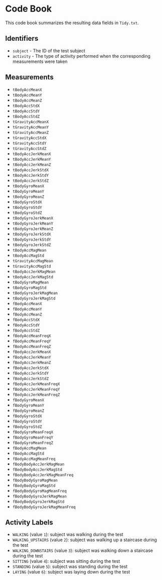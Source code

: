 # Code Book


This code book summarizes the resulting data fields in `Tidy.txt`.

## Identifiers

* `subject` - The ID of the test subject
* `activity` - The type of activity performed when the corresponding measurements were taken

## Measurements

* `tBodyAccMeanX`
* `tBodyAccMeanY`
* `tBodyAccMeanZ`
* `tBodyAccStdX`
* `tBodyAccStdY`
* `tBodyAccStdZ`
* `tGravityAccMeanX`
* `tGravityAccMeanY`
* `tGravityAccMeanZ`
* `tGravityAccStdX`
* `tGravityAccStdY`
* `tGravityAccStdZ`
* `tBodyAccJerkMeanX`
* `tBodyAccJerkMeanY`
* `tBodyAccJerkMeanZ`
* `tBodyAccJerkStdX`
* `tBodyAccJerkStdY`
* `tBodyAccJerkStdZ`
* `tBodyGyroMeanX`
* `tBodyGyroMeanY`
* `tBodyGyroMeanZ`
* `tBodyGyroStdX`
* `tBodyGyroStdY`
* `tBodyGyroStdZ`
* `tBodyGyroJerkMeanX`
* `tBodyGyroJerkMeanY`
* `tBodyGyroJerkMeanZ`
* `tBodyGyroJerkStdX`
* `tBodyGyroJerkStdY`
* `tBodyGyroJerkStdZ`
* `tBodyAccMagMean`
* `tBodyAccMagStd`
* `tGravityAccMagMean`
* `tGravityAccMagStd`
* `tBodyAccJerkMagMean`
* `tBodyAccJerkMagStd`
* `tBodyGyroMagMean`
* `tBodyGyroMagStd`
* `tBodyGyroJerkMagMean`
* `tBodyGyroJerkMagStd`
* `fBodyAccMeanX`
* `fBodyAccMeanY`
* `fBodyAccMeanZ`
* `fBodyAccStdX`
* `fBodyAccStdY`
* `fBodyAccStdZ`
* `fBodyAccMeanFreqX`
* `fBodyAccMeanFreqY`
* `fBodyAccMeanFreqZ`
* `fBodyAccJerkMeanX`
* `fBodyAccJerkMeanY`
* `fBodyAccJerkMeanZ`
* `fBodyAccJerkStdX`
* `fBodyAccJerkStdY`
* `fBodyAccJerkStdZ`
* `fBodyAccJerkMeanFreqX`
* `fBodyAccJerkMeanFreqY`
* `fBodyAccJerkMeanFreqZ`
* `fBodyGyroMeanX`
* `fBodyGyroMeanY`
* `fBodyGyroMeanZ`
* `fBodyGyroStdX`
* `fBodyGyroStdY`
* `fBodyGyroStdZ`
* `fBodyGyroMeanFreqX`
* `fBodyGyroMeanFreqY`
* `fBodyGyroMeanFreqZ`
* `fBodyAccMagMean`
* `fBodyAccMagStd`
* `fBodyAccMagMeanFreq`
* `fBodyBodyAccJerkMagMean`
* `fBodyBodyAccJerkMagStd`
* `fBodyBodyAccJerkMagMeanFreq`
* `fBodyBodyGyroMagMean`
* `fBodyBodyGyroMagStd`
* `fBodyBodyGyroMagMeanFreq`
* `fBodyBodyGyroJerkMagMean`
* `fBodyBodyGyroJerkMagStd`
* `fBodyBodyGyroJerkMagMeanFreq`

## Activity Labels

* `WALKING` (value `1`): subject was walking during the test
* `WALKING_UPSTAIRS` (value `2`): subject was walking up a staircase during the test
* `WALKING_DOWNSTAIRS` (value `3`): subject was walking down a staircase during the test
* `SITTING` (value `4`): subject was sitting during the test
* `STANDING` (value `5`): subject was standing during the test
* `LAYING` (value `6`): subject was laying down during the test